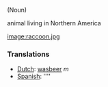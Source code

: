 (Noun)

animal living in Northern America

[[image:raccoon.jpg]]

===Translations===
*[[Dutch]]: [[wasbeer]] ''m''
*[[Spanish]]: [[]] ''''